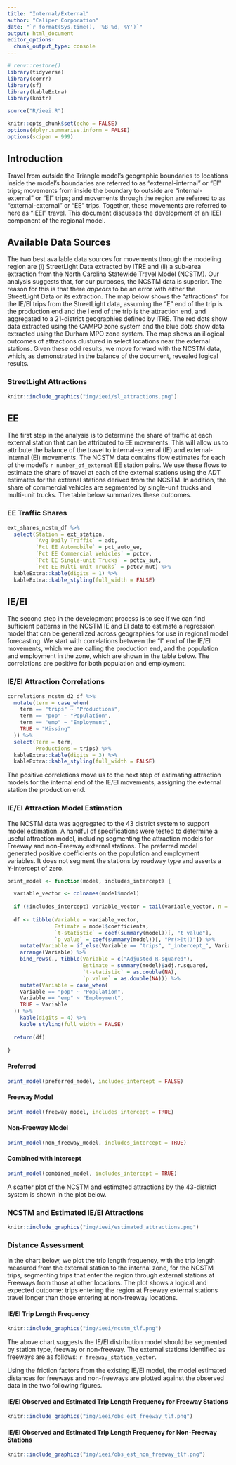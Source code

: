 ```yaml
---
title: "Internal/External"
author: "Caliper Corporation"
date: "`r format(Sys.time(), '%B %d, %Y')`"
output: html_document
editor_options: 
  chunk_output_type: console
---
```



```r
# renv::restore()
library(tidyverse)
library(corrr)
library(sf)
library(kableExtra)
library(knitr)

source("R/ieei.R")

knitr::opts_chunk$set(echo = FALSE)
options(dplyr.summarise.inform = FALSE)
options(scipen = 999)

```

## Introduction

Travel from outside the Triangle model's geographic boundaries to locations inside the model's boundaries are referred to as "external-internal" or "EI" trips; movements from inside the boundary to outside are "internal-external" or "EI" trips; and movements through the region are referred to as "external-external" or "EE" trips. Together, these movements are referred to here as "IEEI" travel. This document discusses the development of an IEEI component of the regional model. 

## Available Data Sources
The two best available data sources for movements through the modeling region are (i) StreetLight Data extracted by ITRE and (ii) a sub-area extraction from the North Carolina Statewide Travel Model (NCSTM). Our analysis suggests that, for our purposes, the NCSTM data is superior. The reason for this is that there *appears* to be an error with either the StreetLight Data or its extraction. The map below shows the "attractions" for the IE/EI trips from the StreetLight data, assuming the "E" end of the trip is the production end and the I end of the trip is the attraction end, and aggregated to a 21-district geographies defined by ITRE. The red dots show data extracted using the CAMPO zone system and the blue dots show data extracted using the Durham MPO zone system. The map shows an illogical outcomes of attractions clustured in select locations near the external stations. Given these odd results, we move forward with the NCSTM data, which, as demonstrated in the balance of the document, revealed logical results.  

### StreetLight Attractions
```r
knitr::include_graphics("img/ieei/sl_attractions.png")
```

## EE
The first step in the analysis is to determine the share of traffic at each external station that can be attributed to EE movements. This will allow us to attribute the balance of the travel to internal-external (IE) and external-internal (EI) movements. The NCSTM data contains flow estimates for each of the model's `r number_of_external` EE station pairs. We use these flows to estimate the share of travel at each of the external stations using the ADT estimates for the external stations derived from the NCSTM. In addition, the share of commercial vehicles are segmented by single-unit trucks and multi-unit trucks. The table below summarizes these outcomes.

### EE Traffic Shares
```r
ext_shares_ncstm_df %>%
  select(Station = ext_station,
         `Avg Daily Traffic` = adt,
         `Pct EE Automobile` = pct_auto_ee,
         `Pct EE Commercial Vehicles` = pctcv,
         `Pct EE Single-unit Trucks` = pctcv_sut,
         `Pct EE Multi-unit Trucks` = pctcv_mut) %>%
  kableExtra::kable(digits = 1) %>%
  kableExtra::kable_styling(full_width = FALSE)
```

## IE/EI
The second step in the development process is to see if we can find sufficient patterns in the NCSTM IE and EI data to estimate a regression model that can be generalized across geographies for use in regional model forecasting. We  start with correlations between the "I" end of the IE/EI movements, which we are calling the production end, and the population and employment in the zone, which are shown in the table below. The correlations are positive for both population and employment.

### IE/EI Attraction Correlations
```r
correlations_ncstm_d2_df %>%
  mutate(term = case_when(
    term == "trips" ~ "Productions",
    term == "pop" ~ "Population",
    term == "emp" ~ "Employment",
    TRUE ~ "Missing"
  )) %>%
  select(Term = term,
         Productions = trips) %>%
  kableExtra::kable(digits = 3) %>%
  kableExtra::kable_styling(full_width = FALSE)
```

The positive correletions move us to the next step of estimating attraction models for the internal end of the IE/EI movements, assigning the external station the production end. 

### IE/EI Attraction Model Estimation {.tabset .MODEL}
The NCSTM data was aggregated to the 43 district system to support model estimation. A handful of specifications were tested to determine a useful attraction model, including segmenting the attraction models for Freeway and non-Freeway external stations. The preferred model generated positive coefficients on the population and employment variables. It does not segment the stations by roadway type and asserts a Y-intercept of zero.   

```r
print_model <- function(model, includes_intercept) {

  variable_vector <- colnames(model$model)
  
  if (!includes_intercept) variable_vector = tail(variable_vector, n = -1)
  
  df <- tibble(Variable = variable_vector,
               Estimate = model$coefficients,
               `t-statistic` = coef(summary(model))[, "t value"],
               `p value` = coef(summary(model))[, "Pr(>|t|)"]) %>%
    mutate(Variable = if_else(Variable == "trips", "_intercept_", Variable)) %>%
    arrange(Variable) %>%
    bind_rows(., tibble(Variable = c("Adjusted R-squared"),
                        Estimate = summary(model)$adj.r.squared,
                        `t-statistic` = as.double(NA),
                        `p value` = as.double(NA))) %>%
    mutate(Variable = case_when(
    Variable == "pop" ~ "Population",
    Variable == "emp" ~ "Employment",
    TRUE ~ Variable
  )) %>%
    kable(digits = 4) %>%
    kable_styling(full_width = FALSE)
  
  return(df)
  
}
```

#### Preferred
```r
print_model(preferred_model, includes_intercept = FALSE)
```

#### Freeway Model
```r
print_model(freeway_model, includes_intercept = TRUE)
```

#### Non-Freeway Model
```r
print_model(non_freeway_model, includes_intercept = TRUE)
```

#### Combined with Intercept
```r
print_model(combined_model, includes_intercept = TRUE)
```

A scatter plot of the NCSTM and estimated attractions by the 43-district system is shown in the plot below. 

### NCSTM and Estimated IE/EI Attractions
```r
knitr::include_graphics("img/ieei/estimated_attractions.png")
```

### Distance Assessment
In the chart below, we plot the trip length frequency, with the trip length measured from the external station to the internal zone, for the NCSTM trips, segmenting trips that enter the region through external stations at Freeways from those at other locations. The plot shows a logical and expected outcome: trips entering the region at Freeway external stations travel longer than those entering at non-freeway locations. 

#### IE/EI Trip Length Frequency
```r
knitr::include_graphics("img/ieei/ncstm_tlf.png")
```

The above chart suggests the IE/EI distribution model should be segmented by station type, freeway or non-freeway. The external stations identified as freeways are as follows: `r freeway_station_vector`.

Using the friction factors from the existing IE/EI model, the model estimated distances for freeways and non-freeways are plotted against the observed data in the two following figures.

#### IE/EI Observed and Estimated Trip Length Frequency for Freeway Stations
```r
knitr::include_graphics("img/ieei/obs_est_freeway_tlf.png")
```

#### IE/EI Observed and Estimated Trip Length Frequency for Non-Freeway Stations
```r
knitr::include_graphics("img/ieei/obs_est_non_freeway_tlf.png")
```


